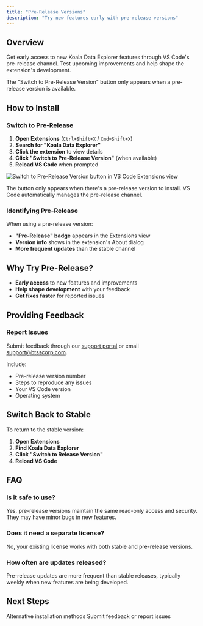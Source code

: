 ```yaml
---
title: "Pre-Release Versions"
description: "Try new features early with pre-release versions"
---
```


## Overview

Get early access to new Koala Data Explorer features through VS Code's pre-release channel. Test upcoming improvements and help shape the extension's development.

<Note>
  The "Switch to Pre-Release Version" button only appears when a pre-release version is available.
</Note>

## How to Install

### Switch to Pre-Release

1. **Open Extensions** (`Ctrl+Shift+X` / `Cmd+Shift+X`)
2. **Search for "Koala Data Explorer"**
3. **Click the extension** to view details
4. **Click "Switch to Pre-Release Version"** (when available)
5. **Reload VS Code** when prompted

<img src="/images/pre-release-button.png" alt="Switch to Pre-Release Version button in VS Code Extensions view" />

The button only appears when there's a pre-release version to install. VS Code automatically manages the pre-release channel.

### Identifying Pre-Release

When using a pre-release version:
- **"Pre-Release" badge** appears in the Extensions view
- **Version info** shows in the extension's About dialog
- **More frequent updates** than the stable channel

## Why Try Pre-Release?

- **Early access** to new features and improvements
- **Help shape development** with your feedback
- **Get fixes faster** for reported issues

## Providing Feedback

### Report Issues

Submit feedback through our [support portal](https://btsscorp.freshdesk.com/support/tickets/new) or email support@btsscorp.com.

Include:
- Pre-release version number
- Steps to reproduce any issues
- Your VS Code version
- Operating system

## Switch Back to Stable

To return to the stable version:

1. **Open Extensions** 
2. **Find Koala Data Explorer**
3. **Click "Switch to Release Version"**
4. **Reload VS Code**

## FAQ

### Is it safe to use?
Yes, pre-release versions maintain the same read-only access and security. They may have minor bugs in new features.

### Does it need a separate license?
No, your existing license works with both stable and pre-release versions.

### How often are updates released?
Pre-release updates are more frequent than stable releases, typically weekly when new features are being developed.

## Next Steps

<CardGroup cols={2}>
  <Card title="Manual Installation" icon="download" href="/koala/installation/manual-install">
    Alternative installation methods
  </Card>
  <Card title="Getting Help" icon="support" href="https://btsscorp.freshdesk.com/support/tickets/new">
    Submit feedback or report issues
  </Card>
</CardGroup>